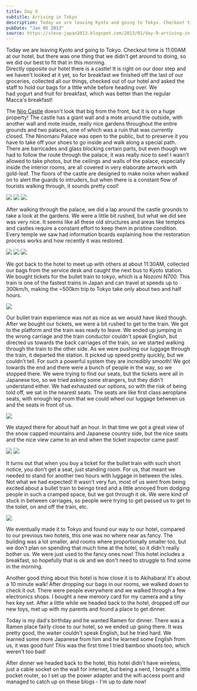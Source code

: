 ```yaml
---
title: Day 9
subtitle: Arriving in Tokyo
description: Today we are leaving Kyoto and going to Tokyo. Checkout time is 11:00AM at our hotel, but there was one thing that we didn't get around to d...
pubDate: "Jan 05 2013"
source: https://steve-japan2013.blogspot.com/2013/01/day-9-arriving-in-tokyo.html
---
```



Today we are leaving Kyoto and going to Tokyo. Checkout time is 11:00AM at our hotel, but there was one thing that we didn't get around to doing, so we did our best to fit that in this morning.  
Directly opposite our hotel there is a castle! It is right on our door step and we haven't looked at it yet, so for breakfast we finished off the last of our groceries, collected all our things, checked out of our hotel and asked the staff to hold our bags for a little while before heading over. We had yogurt and fruit for breakfast, which was better than the regular Macca's breakfast!

The [Nijo Castle](https://en.wikipedia.org/wiki/Nij%C5%8D_Castle) doesn't look that big from the front, but it is on a huge property! The castle has a giant wall and a mote around the outside, with another wall and mote inside, really nice gardens throughout the entire grounds and two palaces, one of which was a ruin that was currently closed. The Ninomaru Palace was open to the public, but to preserve it you have to take off your shoes to go inside and walk along a special path. There are barricades and glass blocking certain parts, but even though we had to follow the route through the palace, it was really nice to see! I wasn't allowed to take photos, but the ceilings and walls of the palace, especially inside the interior rooms, are all covered in very elaborate artwork with gold-leaf. The floors of the castle are designed to make noise when walked on to alert the guards to intruders, but when there is a constant flow of tourists walking through, it sounds pretty cool!

<Grid>
  <Img src="2012-japan/zoxthtyy6hrtkbpgpdfe.jpg" />
  <Img src="2012-japan/oayq5x5uuz85i3wl8z8y.jpg" />
  <Img src="2012-japan/jtvmtwh7w311vxu5xcwi.jpg" />
</Grid>

After walking through the palace, we did a lap around the castle grounds to take a look at the gardens. We were a little bit rushed, but what we did see was very nice. It seems like all these old structures and areas like temples and castles require a constant effort to keep them in pristine condition. Every temple we saw had information boards explaining how the restoration process works and how recently it was restored.

<Grid>
  <Img src="2012-japan/b8ranedaxtrklwfyanlr.jpg" />
  <Img src="2012-japan/ldtbbtqlrwehuxvailvv.jpg" />
  <Img src="2012-japan/nomrvq9c38uaha0h9kq2.jpg" />
</Grid>

We got back to the hotel to meet up with others at about 11:30AM, collected our bags from the service desk and caught the next bus to Kyoto station. We bought tickets for the bullet train to tokyo, which is a Nozomi N700. This train is one of the fastest trains in Japan and can travel at speeds up to 300km/h, making the ~500km trip to Tokyo take only about two and half hours.

<Img originalAspectRatio src="2012-japan/cvak6ucg7c3thj1bzktv.jpg" />

Our bullet train experience was not as nice as we would have liked though. After we bought our tickets, we were a bit rushed to get to the train. We got to the platform and the train was ready to leave. We ended up jumping in the wrong carriage and the train conductor couldn't speak English, but directed us towards the back carriages of the train, so we started walking through the train to the other side. As we were pushing our luggage through the train, it departed the station. It picked up speed pretty quickly, but we couldn't tell. For such a powerful system they are incredibly smooth! We got towards the end and there were a bunch of people in the way, so we stopped there. We were trying to find our seats, but the tickets were all in Japanese too, so we tried asking some strangers, but they didn't understand either. We had exhausted our options, so with the risk of being told off, we sat in the nearest seats. The seats are like first class aeroplane seats, with enough leg room that we could wheel our luggage between us and the seats in front of us.

<Img originalAspectRatio src="2012-japan/dakmzfti15ntcc1ct9yg.jpg" />

We stayed there for about half an hour. In that time we got a great view of the snow capped mountains and Japanese country side, but the nice seats and the nice view came to an end when the ticket inspector came past!

<Grid>
  <Img src="2012-japan/mrmakj0gnlvzcpeureiy.jpg" />
  <Img src="2012-japan/y07btsgkfaxpsyz7rths.jpg" />
</Grid>

It turns out that when you buy a ticket for the bullet train with such short notice, you don't get a seat, just standing room. For us, that meant we needed to stand for another two hours with luggage in between the isles. Not what we had expected! It wasn't very fun, most of us went from being excited about a bullet train to beingo tired and a little annoyed from dodging people in such a cramped space, but we got through it ok. We were kind of stuck in between carriages, so people were trying to get passed us to get to the toilet, on and off the train, etc.

<Img originalAspectRatio src="2012-japan/zshjhfmhuujmn1o6uyo6.jpg" />

We eventually made it to Tokyo and found our way to our hotel, compared to our previous two hotels, this one was no where near as fancy. The building was a lot smaller, and rooms where proportionally smaller too, but we don't plan on spending that much time at the hotel, so it didn't really bother us. We were just used to the fancy ones now! This hotel includes a breakfast, so hopefully that is ok and we don't need to struggle to find some in the morning.

Another good thing about this hotel is how close it is to Akihabara! It's about a 10 minute walk! After dropping our bags in our rooms, we walked down to check it out. There were people everywhere and we walked through a few electronics shops. I bought a new memory card for my camera and a tiny hex key set. After a little while we headed back to the hotel, dropped off our new toys, met up with my parents and found a place to get dinner.

Today is my dad's birthday and he wanted Ramen for dinner. There was a Ramen place fairly close to our hotel, so we ended up going there. It was pretty good, the waiter couldn't speak English, but he tried hard. We learned some more Japanese from him and he learned some English from us, it was good fun! This was the first time I tried bamboo shoots too, which weren't too bad!

After dinner we headed back to the hotel, this hotel didn't have wireless, just a cable socket on the wall for internet, but being a nerd, I brought a little pocket router, so I set up the power adapter and the wifi access point and managed to catch up on these blogs - I'm up to date now!
